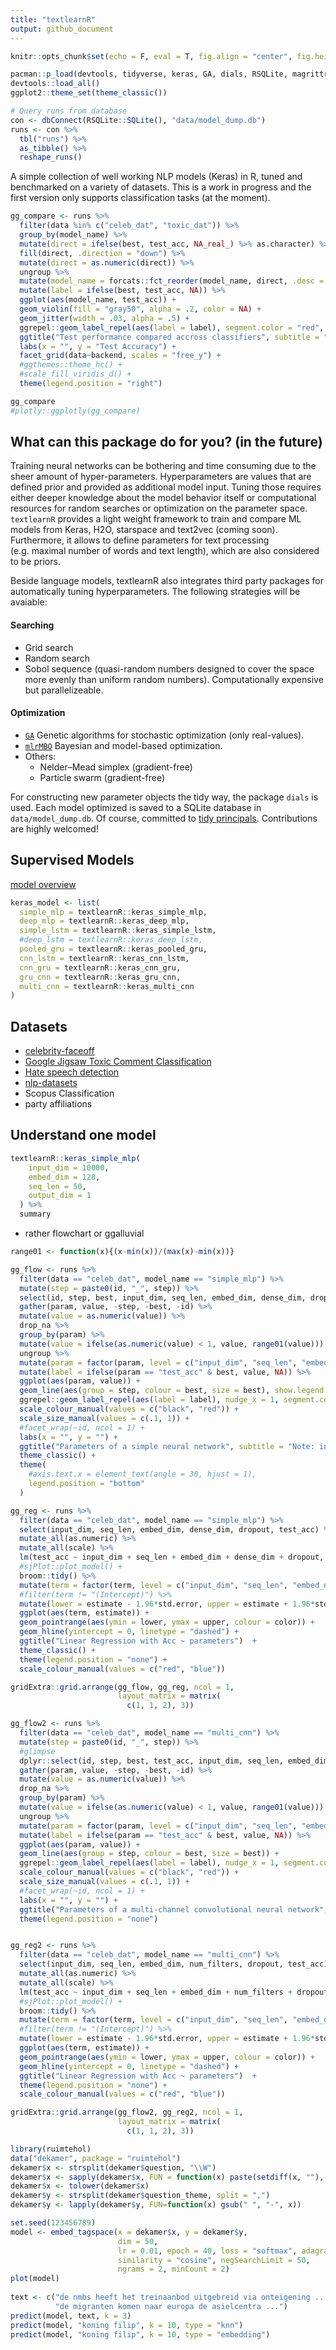 ```yaml
---
title: "textlearnR"
output: github_document
---
```


```r
knitr::opts_chunk$set(echo = F, eval = T, fig.align = "center", fig.height = 5, fig.width = 7, warning = F, message = F, error = F)

pacman::p_load(devtools, tidyverse, keras, GA, dials, RSQLite, magrittr, crayon)
devtools::load_all()
ggplot2::theme_set(theme_classic())

# Query runs from database
con <- dbConnect(RSQLite::SQLite(), "data/model_dump.db")
runs <- con %>% 
  tbl("runs") %>% 
  as_tibble() %>%
  reshape_runs() 
```

A simple collection of well working NLP models (Keras) in R, tuned and benchmarked on a variety of datasets. This is a work in progress and the first version only supports classification tasks (at the moment).

```r
gg_compare <- runs %>% 
  filter(data %in% c("celeb_dat", "toxic_dat")) %>%
  group_by(model_name) %>% 
  mutate(direct = ifelse(best, test_acc, NA_real_) %>% as.character) %>%  
  fill(direct, .direction = "down") %>% 
  mutate(direct = as.numeric(direct)) %>%
  ungroup %>% 
  mutate(model_name = forcats::fct_reorder(model_name, direct, .desc = T)) %>% 
  mutate(label = ifelse(best, test_acc, NA)) %>% 
  ggplot(aes(model_name, test_acc)) + 
  geom_violin(fill = "gray50", alpha = .2, color = NA) +
  geom_jitter(width = .03, alpha = .5) + 
  ggrepel::geom_label_repel(aes(label = label), segment.color = "red", color = "red", nudge_y = 1) +
  ggtitle("Test performance compared accross classifiers", subtitle = "Note: The test sets are roughly balanced") +
  labs(x = "", y = "Test Accuracy") + 
  facet_grid(data~backend, scales = "free_y") +
  #ggthemes::theme_hc() +
  #scale_fill_viridis_d() + 
  theme(legend.position = "right")

gg_compare
#plotly::ggplotly(gg_compare)
```

## What can this package do for you? (in the future)

Training neural networks can be bothering and time consuming due to the sheer amount of hyper-parameters. Hyperparameters are values that are defined prior and provided as additional model input. Tuning those requires either deeper knowledge about the model behavior itself or computational resources for random searches or optimization on the parameter space. `textlearnR` provides a light weight framework to train and compare ML models from Keras, H2O, starspace and text2vec (coming soon). Furthermore, it allows to define parameters for text processing (e.g. maximal number of words and text length), which are also considered to be priors.

Beside language models, textlearnR also integrates third party packages for automatically tuning hyperparameters. The following strategies will be avaiable:


#### Searching

* Grid search
* Random search
* Sobol sequence (quasi-random numbers designed to cover the space more evenly than uniform random numbers). Computationally expensive but parallelizeable.
  
#### Optimization

* [`GA`](https://github.com/luca-scr/GA) Genetic algorithms for stochastic optimization (only real-values).
* [`mlrMBO`](https://github.com/mlr-org/mlrMBO) Bayesian and model-based optimization.
* Others:
    + Nelder–Mead simplex (gradient-free)
    + Particle swarm (gradient-free)


For constructing new parameter objects the tidy way, the package `dials` is used. Each model optimized is saved to a SQLite database in `data/model_dump.db`. Of course, committed to [tidy principals](https://cran.r-project.org/package=tidyverse/vignettes/manifesto.html). Contributions are highly welcomed!


## Supervised Models

[model overview](https://becominghuman.ai/cheat-sheets-for-ai-neural-networks-machine-learning-deep-learning-big-data-678c51b4b463)

<!-- * simple generic wrapper/class for models -->
<!-- * parameter validation using manual and automatic verifiaction dataset or k-Fold cross validation. -->
<!-- * Introduce early stopping to keras during training of model -->

```r
keras_model <- list(
  simple_mlp = textlearnR::keras_simple_mlp,
  deep_mlp = textlearnR::keras_deep_mlp,
  simple_lstm = textlearnR::keras_simple_lstm,
  #deep_lstm = textlearnR::keras_deep_lstm,
  pooled_gru = textlearnR::keras_pooled_gru,
  cnn_lstm = textlearnR::keras_cnn_lstm,
  cnn_gru = textlearnR::keras_cnn_gru,
  gru_cnn = textlearnR::keras_gru_cnn,
  multi_cnn = textlearnR::keras_multi_cnn
)
```



## Datasets

* [celebrity-faceoff](https://github.com/jlacko/celebrity-faceoff)
* [Google Jigsaw Toxic Comment Classification](https://www.kaggle.com/c/jigsaw-toxic-comment-classification-challenge/data) 
* [Hate speech detection](https://github.com/t-davidson/hate-speech-and-offensive-language)
* [nlp-datasets](https://github.com/niderhoff/nlp-datasets)
* Scopus Classification
* party affiliations


## Understand one model 

```r
textlearnR::keras_simple_mlp(
    input_dim = 10000, 
    embed_dim = 128, 
    seq_len = 50, 
    output_dim = 1
  ) %>% 
  summary
```

* rather flowchart or ggalluvial

```r
range01 <- function(x){(x-min(x))/(max(x)-min(x))}

gg_flow <- runs %>% 
  filter(data == "celeb_dat", model_name == "simple_mlp") %>%
  mutate(step = paste0(id, "_", step)) %>%
  select(id, step, best, input_dim, seq_len, embed_dim, dense_dim, dropout, test_acc) %>%
  gather(param, value, -step, -best, -id) %>% 
  mutate(value = as.numeric(value)) %>%
  drop_na %>%
  group_by(param) %>%
  mutate(value = ifelse(as.numeric(value) < 1, value, range01(value))) %>%   
  ungroup %>%
  mutate(param = factor(param, level = c("input_dim", "seq_len", "embed_dim", "dropout", "dense_dim", "test_acc"))) %>%
  mutate(label = ifelse(param == "test_acc" & best, value, NA)) %>% 
  ggplot(aes(param, value)) + 
  geom_line(aes(group = step, colour = best, size = best), show.legend = F) +
  ggrepel::geom_label_repel(aes(label = label), nudge_x = 1, segment.color = "red", color = "red") +
  scale_colour_manual(values = c("black", "red")) +
  scale_size_manual(values = c(.1, 1)) +
  #facet_wrap(~id, ncol = 1) +
  labs(x = "", y = "") + 
  ggtitle("Parameters of a simple neural network", subtitle = "Note: integer variables are standardized [0, 1]") +
  theme_classic() +
  theme(
    #axis.text.x = element_text(angle = 30, hjust = 1), 
    legend.position = "bottom"
  )

gg_reg <- runs %>% 
  filter(data == "celeb_dat", model_name == "simple_mlp") %>% 
  select(input_dim, seq_len, embed_dim, dense_dim, dropout, test_acc) %>% 
  mutate_all(as.numeric) %>%
  mutate_all(scale) %>% 
  lm(test_acc ~ input_dim + seq_len + embed_dim + dense_dim + dropout, data = .) %>% 
  #sjPlot::plot_model() +
  broom::tidy() %>% 
  mutate(term = factor(term, level = c("input_dim", "seq_len", "embed_dim", "dropout", "dense_dim", "(Intercept)"))) %>%
  #filter(term != "(Intercept)") %>%
  mutate(lower = estimate - 1.96*std.error, upper = estimate + 1.96*std.error, color = ifelse(estimate >= 0, T, F)) %>% 
  ggplot(aes(term, estimate)) +
  geom_pointrange(aes(ymin = lower, ymax = upper, colour = color)) + 
  geom_hline(yintercept = 0, linetype = "dashed") +
  ggtitle("Linear Regression with Acc ~ parameters")  +
  theme_classic() +
  theme(legend.position = "none") +
  scale_colour_manual(values = c("red", "blue"))

gridExtra::grid.arrange(gg_flow, gg_reg, ncol = 1, 
                        layout_matrix = matrix(
                          c(1, 1, 2), 3))
```






```r
gg_flow2 <- runs %>% 
  filter(data == "celeb_dat", model_name == "multi_cnn") %>%
  mutate(step = paste0(id, "_", step)) %>%
  #glimpse
  dplyr::select(id, step, best, test_acc, input_dim, seq_len, embed_dim, num_filters, dropout) %>%
  gather(param, value, -step, -best, -id) %>% 
  mutate(value = as.numeric(value)) %>%
  drop_na %>%
  group_by(param) %>%
  mutate(value = ifelse(as.numeric(value) < 1, value, range01(value))) %>%   
  ungroup %>%
  mutate(param = factor(param, level = c("input_dim", "seq_len", "embed_dim", "num_filters", "dropout", "test_acc"))) %>%
  mutate(label = ifelse(param == "test_acc" & best, value, NA)) %>% 
  ggplot(aes(param, value)) + 
  geom_line(aes(group = step, colour = best, size = best)) +
  ggrepel::geom_label_repel(aes(label = label), nudge_x = 1, segment.color = "red", color = "red") +
  scale_colour_manual(values = c("black", "red")) +
  scale_size_manual(values = c(.1, 1)) +
  #facet_wrap(~id, ncol = 1) +
  labs(x = "", y = "") + 
  ggtitle("Parameters of a multi-channel convolutional neural network", subtitle = "Note: integer variables are standardized [0, 1]") +
  theme(legend.position = "none")


gg_reg2 <- runs %>% 
  filter(data == "celeb_dat", model_name == "multi_cnn") %>% 
  select(input_dim, seq_len, embed_dim, num_filters, dropout, test_acc) %>% 
  mutate_all(as.numeric) %>%
  mutate_all(scale) %>% 
  lm(test_acc ~ input_dim + seq_len + embed_dim + num_filters + dropout, data = .) %>% 
  #sjPlot::plot_model() +
  broom::tidy() %>% 
  mutate(term = factor(term, level = c("input_dim", "seq_len", "embed_dim", "num_filters", "dropout", "test_acc", "(Intercept)"))) %>%
  #filter(term != "(Intercept)") %>%
  mutate(lower = estimate - 1.96*std.error, upper = estimate + 1.96*std.error, color = ifelse(estimate >= 0, T, F)) %>% 
  ggplot(aes(term, estimate)) +
  geom_pointrange(aes(ymin = lower, ymax = upper, colour = color)) + 
  geom_hline(yintercept = 0, linetype = "dashed") +
  ggtitle("Linear Regression with Acc ~ parameters")  +
  theme(legend.position = "none") +
  scale_colour_manual(values = c("red", "blue"))

gridExtra::grid.arrange(gg_flow2, gg_reg2, ncol = 1, 
                        layout_matrix = matrix(
                          c(1, 1, 2), 3))
```


<!---

### Other NLP Data

* https://www.kaggle.com/mrisdal/fake-news/home
* [rpanama](https://github.com/dgrtwo/rpanama)
    + https://www.kaggle.com/zusmani/paradise-papers/home
* https://www.kaggle.com/shujian/arxiv-nlp-papers-with-github-link
* [`fulltext`](https://github.com/ropensci/fulltext)
* [rorcid](https://github.com/ropensci/rorcid)
* [roadoi](https://github.com/ropensci/roadoi)
* [manifestoR](https://github.com/ManifestoProject/manifestoR)


## Other NLP Resources

* https://www.kaggle.com/rtatman/stopword-lists-for-19-languages
* https://www.r-craft.org/r-news/regex-tutorial-with-examples/
* http://ruder.io/optimizing-gradient-descent/
* [good for explanations](https://beta.rstudioconnect.com/ml-with-tensorflow-and-r/#22)
* https://github.com/OmaymaS/stringr_explorer
* [Building a neural network from scratch in R](https://selbydavid.com/2018/01/09/neural-network/)

## Other NLP Packages

* [Rex Friendly Regular Expressions](https://github.com/kevinushey/rex)
* [handlr](https://ropensci.org/technotes/2019/02/27/handlr-release/)
* [`decryptr` An extensible API for breaking captchas](https://github.com/decryptr/decryptr)
* [`textfeatures`](https://github.com/mkearney/textfeatures)
* [`dbx` A fast, easy-to-use database library for R](https://github.com/ankane/dbx)
* [`textreuse`](https://github.com/ropensci/textreuse)
* [Chunkwise Text-file Processing for 'dplyr'](https://github.com/edwindj/chunked)
* [iml: interpretable machine learning](https://github.com/christophM/iml)
* [ggfittext](https://github.com/wilkox/ggfittext)
* [loggr](https://github.com/smbache/loggr)
* [text generation with markov files](https://github.com/abresler/markovifyR)
* [rBayesianOptimization](https://github.com/yanyachen/rBayesianOptimization)
* [mlr3: Machine Learning in R - next generation](https://github.com/mlr-org/mlr3)
* [textclean](https://github.com/trinker/textclean)
* [quanteda: Multilingual Stopword Lists in R](http://stopwords.quanteda.io)
* [rematch2](https://github.com/MangoTheCat/rematch2)
* [telegram](https://github.com/lbraglia/telegram)
* [speedtest](https://github.com/hrbrmstr/speedtest)
* [preText](https://github.com/matthewjdenny/preText)
* [String operations the Python way: pystr](https://github.com/Ironholds/pystr)
* [A better dictionary class for R.](https://github.com/stefano-meschiari/dict)
* [book code](https://github.com/IronistM/Modern-Optimization-with-R)
* [textmineR](https://github.com/TommyJones/textmineR)
* [SuperLearner](https://github.com/ecpolley/SuperLearner) 

--->



```r
library(ruimtehol)
data("dekamer", package = "ruimtehol")
dekamer$x <- strsplit(dekamer$question, "\\W")
dekamer$x <- sapply(dekamer$x, FUN = function(x) paste(setdiff(x, ""), collapse = " "))
dekamer$x <- tolower(dekamer$x)
dekamer$y <- strsplit(dekamer$question_theme, split = ",")
dekamer$y <- lapply(dekamer$y, FUN=function(x) gsub(" ", "-", x))

set.seed(123456789)
model <- embed_tagspace(x = dekamer$x, y = dekamer$y,
                        dim = 50, 
                        lr = 0.01, epoch = 40, loss = "softmax", adagrad = TRUE, 
                        similarity = "cosine", negSearchLimit = 50,
                        ngrams = 2, minCount = 2)
plot(model)                        
            
text <- c("de nmbs heeft het treinaanbod uitgebreid via onteigening ...",
          "de migranten komen naar europa de asielcentra ...")                   
predict(model, text, k = 3)  
predict(model, "koning filip", k = 10, type = "knn")
predict(model, "koning filip", k = 10, type = "embedding")
```

